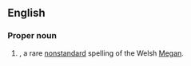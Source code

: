 ==English==

===Proper noun===
{{en-proper noun}}

# {{given name|female|from=Welsh}}, a rare [[nonstandard]] spelling of the Welsh [[Megan]].